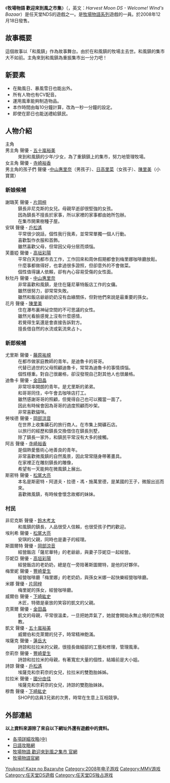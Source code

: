 {{Infobox VG
|title = 牧場物語 歡迎來到風之市集
| japanese = 牧場物語 ようこそ!風のバザールへ
|image = 
|developer = [[MMV|MMV]]
|publisher = [[MMV|MMV]]
|distributor =
|designer = 
|engine = 
|released = {{vgrelease|JP|2008年12月18日}}
|terminate = 
|genre = [[育成類遊戲|育成類遊戲]]
|modes = [[单人游戏|单人游戏]]
|platforms = [[任天堂DS|任天堂DS]]
}}

《'''牧場物語 歡迎來到風之市集'''》（{{lang-ja|牧場物語 ようこそ!風のバザールへ}}，英文：''Harvest Moon DS - Welcome! Wind's Bazaar''）是任天堂NDS的遊戲之一。是[[牧場物語系列|牧場物語系列]]遊戲的一員。於2008年12月18日發售。

==故事概要==
這個故事以「和風鎮」作為故事舞台。由於在和風鎮的牧場主去世。和風鎮的集市大不如前。主角來到和風鎮為重振集市出一分力吧！
==新要素==
*在颱風日、暴風雪日也能出外。
*所有人物也有CV配音。
*運用風車能夠制造物品。
*本作時間由每10分鐘計算，改為一秒一分鐘的設定。
*即使在節日也能送禮給鎮民。

==人物介紹==
;主角
; 男主角 聲優 - [[五十嵐裕美|五十嵐裕美]]
:來到和風鎮的少年/少女，為了重鎮鎮上的集市，努力地管理牧場。
; 女主角 聲優 - [[寺崎裕香|寺崎裕香]]
; 男主角的孩子們 聲優 -[[中山惠里奈|中山惠里奈]]（男孩子）、[[日高里菜|日高里菜]]（女孩子）、[[陳里美|陳里美]]（小寶寶）

===新娘候補===
; 謝璐芙 聲優 - [[片岡梓|片岡梓]]
: 鎮長非尼克斯的女兒。母親早逝卻很堅強的女孩。
: 因為鎮長不擅長於家事，所以家裡的家事都由她所包辦。
: 在集市開果樹種子屋。
; 安琪 聲優 - [[戶松遙|戶松遙]]
: 平常很少說話，個性我行我素，並常常單獨一個人行動。
: 喜歡製作衣服和首飾。
: 雖然喜歡父母，但常因父母分居而煩惱。
; 芙蕾婭 聲優 - [[高垣彩陽|高垣彩陽]]
: 平常白天到都市去工作，工作回來和周休假期都會到梅里娜咖啡廳放鬆。
: 什麼事都做得好，也拿過很多證照，但卻意外的不會做菜。
: 個性值得讓人依賴，卻有內心容易受傷的女性面。
; 秋牡丹 聲優 - [[中山惠里奈|中山惠里奈]]
: 非常喜歡和風鎮，是住在薩尼華特飯店工作的女傭。
: 雖然很努力，卻常常失敗。
: 雖然和飯店爺爺奶奶沒有血緣關係，但對他們來說是最重要的孫女。
; 花月 聲優 - [[陳里美|陳里美]]
: 住在瀑布裏神祕空間的不可思議的女性。
: 雖然光看臉感覺上沒有什麼感情，
: 若覺得生氣還是會直接告訴對方。
: 擅長借自然的水流或氣流來占卜。

===新郎候補===
; 尤里斯 聲優 - [[藤原祐規|藤原祐規]]
: 在都市做家庭教師的青年。是迪魯卡的哥哥。
: 代替已過世的父母照顧迪魯卡，常常為迪魯卡的事情煩惱。
: 個性穩重。對自己很嚴格，卻沒發現自己對其他人也很嚴格。
; 迪魯卡 聲優 - [[金田晶|金田晶]]
: 非常坦率開朗的青年。是尤里斯的弟弟。
: 和哥哥同住，中午會去咖啡店打工。
: 雖然感謝哥哥的照顧，但覺得自己也可以獨當一面了。
: 因此有時候會因為哥哥的過度照顧而吵架。
: 非常喜歡貓咪。
; 勞埃德 聲優 - [[岡部涼音|岡部涼音]]
: 在世界上收集礦石的旅行商人。在市集上開礦石店。
: 以旅行的經歷和鎮長交換借住在鎮長別墅，
: 除了鎮長一家外，和鎮民平常沒有大多的接觸。
; 阿吉 聲優 - [[寺崎裕香|寺崎裕香]]
: 是個熱愛藝術心地善良的青年。
: 非常喜歡微風鎮的自然風景，因此常常隨身帶著畫具。
: 在家裡正在雕刻鎮長的雕像，
: 希望有一天能夠在微風鎮上展出。
; 斯密特 聲優 - [[松尾大亮|松尾大亮]]
: 本名是斯密特・阿道夫・拉德・馮・施萬里德，是某國的王子，微服出巡而來。
: 喜歡微風鎮，有時候會懷念故鄉的妹妹。

===村民===
; 非尼克斯 聲優 - [[鈴木考太|鈴木考太]]
: 和風鎮的鎮長，人品很受人信賴，也很受孩子們的歡迎。
; 埃利希 聲優 - [[松尾大亮|松尾大亮]]
: 安琪的父親，同時也是妻子的經理。
; 斯圖爾特 聲優 - [[岡部涼音|岡部涼音]]
: 經營飯店「薩尼華特」的老爺爺，與妻子莎妮亞一起經營。
; 莎妮亞 聲優 - [[高垣彩陽|高垣彩陽]]
: 經營飯店的老奶奶，總是在一旁陪著斯圖爾特，是他的好夥伴。
; 梅里妮 聲優 - [[豐崎愛生|豐崎愛生]]
: 經營咖啡廳「梅里娜」的老奶奶，與孫女米娜一起快樂經營咖啡廳。
; 米娜 聲優 - [[片岡梓|片岡梓]]
: 梅里妮的孫女，經營咖啡廳。
; 威爾伯 聲優 - [[下崎紘史|下崎紘史]]
: 木匠，特徵是豪放的笑容的凱文的父親。
; 克萊爾 聲優 - [[金田晶|金田晶]]
: 凱文的母親，平常很溫柔，一旦把她弄氣了，她就會開始永無止境的恐怖說教。
; 凱文 聲優 - [[五十嵐裕美|五十嵐裕美]]
: 威爾伯和克萊爾的兒子，時常精神飽滿。
; 埃薩克 聲優 - [[蓮岳大|蓮岳大]]
: 詩諒和拉拉米的父親，很擅長做細部的工藝和修理，管理風車。
; 奈莉奈 聲優 - [[豐崎愛生|豐崎愛生]]
: 詩諒和拉拉米的母親，有著寬宏大量的個性，結婚前是大小姐。
; 詩諒 聲優 - [[戶松遙|戶松遙]]
: 埃薩克和奈莉奈的女兒，拉拉米的雙胞胎姊姊。
; 拉拉米 聲優 - [[國分由佳|國分由佳]]
: 埃薩克和奈莉奈的女兒，詩諒的雙胞胎妹妹。
; 穆喬 聲優 - [[下崎紘史|下崎紘史]]
: SHOP的店員3兄弟的次男，時常在生意上互相競爭。

==外部連結==
'''以上資料來源除了來自以下網址外還有遊戲中的資料。'''
*[http://leomoon173.pixnet.net/blog/category/list/289382 各項詳細攻略(中)] {{Wayback|url=http://leomoon173.pixnet.net/blog/category/list/289382 |date=20210413152749 }}
*[https://web.archive.org/web/20090830215100/http://game-pit.jp/wiki/bokuyou/ 日語攻略網]
*[http://www.bokumono.com/series/kazebaza/ 牧場物語 歡迎來到風之集市 官網] {{Wayback|url=http://www.bokumono.com/series/kazebaza/ |date=20210412234845 }}
*[http://www.bokumono.com/ 牧場物語官網] {{Wayback|url=http://www.bokumono.com/ |date=20210413003119 }}

{{牧場物語}}

{{DEFAULTSORT:Bokujou Monogatari: Youkoso! Kaze no Bazaruhe}}
[[Category:牧場物語系列|Youkoso! Kaze no Bazaruhe]]
[[Category:2008年电子游戏|Category:2008年电子游戏]]
[[Category:MMV游戏|Category:MMV游戏]]
[[Category:任天堂DS遊戲|Category:任天堂DS遊戲]]
[[Category:任天堂DS独占游戏|Category:任天堂DS独占游戏]]